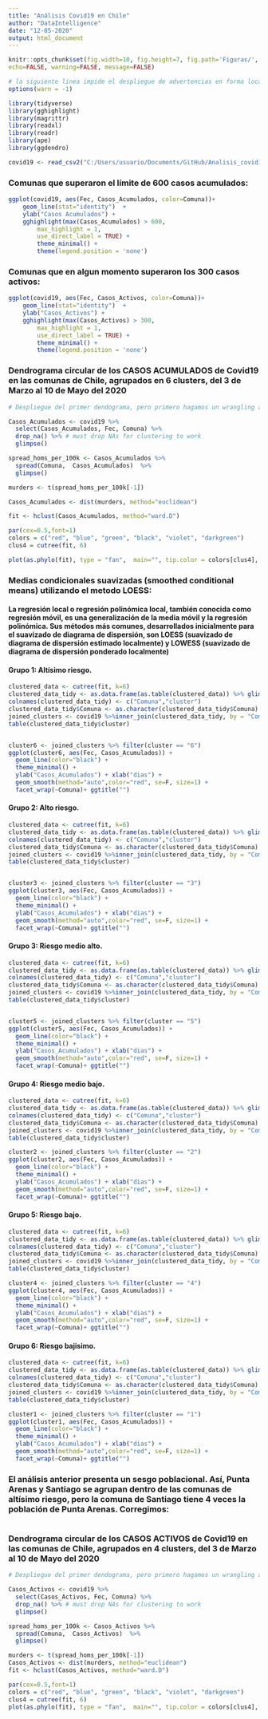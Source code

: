 ```yaml
---
title: "Análisis Covid19 en Chile"
author: "DataIntelligence"
date: "12-05-2020"
output: html_document
---
```


```r
knitr::opts_chunk$set(fig.width=10, fig.height=7, fig.path='Figuras/',
echo=FALSE, warning=FALSE, message=FALSE)
```

```r
# la siguiente linea impide el despliegue de advertencias en forma local:
options(warn = -1)

library(tidyverse)
library(gghighlight)
library(magrittr)
library(readxl)
library(readr)
library(ape)
library(ggdendro)

covid19 <- read_csv2("C:/Users/usuario/Documents/GitHub/Analisis_covid19_con_R/analisis_11_mayo/covid19.csv")

```

### Comunas que superaron el límite de 600 casos acumulados:

```r
ggplot(covid19, aes(Fec, Casos_Acumulados, color=Comuna))+
    geom_line(stat="identity")  +
    ylab("Casos Acumulados") +
    gghighlight(max(Casos_Acumulados) > 600,
        max_highlight = 1,
        use_direct_label = TRUE) +
        theme_minimal() +
        theme(legend.position = 'none')
```

### Comunas que en algun momento superaron los 300 casos activos:

```r
ggplot(covid19, aes(Fec, Casos_Activos, color=Comuna))+
    geom_line(stat="identity")  +
    ylab("Casos_Activos") +
    gghighlight(max(Casos_Activos) > 300,
        max_highlight = 1,
        use_direct_label = TRUE) +
        theme_minimal() +
        theme(legend.position = 'none')

```

### Dendrograma circular de los CASOS ACUMULADOS de Covid19 en las comunas de Chile, agrupados en 6 clusters,  del 3 de Marzo al 10 de Mayo del 2020

```r
# Despliegue del primer dendograma, pero primero hagamos un wrangling a los datos:

Casos_Acumulados <- covid19 %>%
  select(Casos_Acumulados, Fec, Comuna) %>%
  drop_na() %>% # must drop NAs for clustering to work
  glimpse()

spread_homs_per_100k <- Casos_Acumulados %>%
  spread(Comuna,  Casos_Acumulados)  %>%
  glimpse()

murders <- t(spread_homs_per_100k[-1])

Casos_Acumulados <- dist(murders, method="euclidean")  

fit <- hclust(Casos_Acumulados, method="ward.D")  

par(cex=0.5,font=1)
colors = c("red", "blue", "green", "black", "violet", "darkgreen")
clus4 = cutree(fit, 6)

plot(as.phylo(fit), type = "fan",  main="", tip.color = colors[clus4], label.offset = 350, cex = 0.6)

```

### Medias condicionales suavizadas (smoothed conditional means) utilizando el metodo LOESS:
#### La regresión local o regresión polinómica local, también conocida como regresión móvil, es una generalización de la media móvil y la regresión polinómica. Sus métodos más comunes, desarrollados inicialmente para el suavizado de diagrama de dispersión, son LOESS (suavizado de diagrama de dispersión estimado localmente) y LOWESS (suavizado de diagrama de dispersión ponderado localmente)

#### Grupo 1: Altísimo riesgo.

```r

clustered_data <- cutree(fit, k=6)
clustered_data_tidy <- as.data.frame(as.table(clustered_data)) %>% glimpse()
colnames(clustered_data_tidy) <- c("Comuna","cluster")
clustered_data_tidy$Comuna <- as.character(clustered_data_tidy$Comuna)
joined_clusters <- covid19 %>%inner_join(clustered_data_tidy, by = "Comuna") %>%glimpse()
table(clustered_data_tidy$cluster)


cluster6 <- joined_clusters %>% filter(cluster == "6") 
ggplot(cluster6, aes(Fec, Casos_Acumulados)) +
  geom_line(color="black") +
  theme_minimal() +
  ylab("Casos_Acumulados") + xlab("dias") +
  geom_smooth(method="auto",color="red", se=F, size=1) +
  facet_wrap(~Comuna)+ ggtitle("")
```

#### Grupo 2: Alto riesgo.

```r

clustered_data <- cutree(fit, k=6)
clustered_data_tidy <- as.data.frame(as.table(clustered_data)) %>% glimpse()
colnames(clustered_data_tidy) <- c("Comuna","cluster")
clustered_data_tidy$Comuna <- as.character(clustered_data_tidy$Comuna)
joined_clusters <- covid19 %>%inner_join(clustered_data_tidy, by = "Comuna") %>%glimpse()
table(clustered_data_tidy$cluster)


cluster3 <- joined_clusters %>% filter(cluster == "3") 
ggplot(cluster3, aes(Fec, Casos_Acumulados)) +
  geom_line(color="black") +
  theme_minimal() +
  ylab("Casos_Acumulados") + xlab("dias") +
  geom_smooth(method="auto",color="red", se=F, size=1) +
  facet_wrap(~Comuna)+ ggtitle("")
```

#### Grupo 3: Riesgo medio alto.

```r

clustered_data <- cutree(fit, k=6)
clustered_data_tidy <- as.data.frame(as.table(clustered_data)) %>% glimpse()
colnames(clustered_data_tidy) <- c("Comuna","cluster")
clustered_data_tidy$Comuna <- as.character(clustered_data_tidy$Comuna)
joined_clusters <- covid19 %>%inner_join(clustered_data_tidy, by = "Comuna") %>%glimpse()
table(clustered_data_tidy$cluster)


cluster5 <- joined_clusters %>% filter(cluster == "5") 
ggplot(cluster5, aes(Fec, Casos_Acumulados)) +
  geom_line(color="black") +
  theme_minimal() +
  ylab("Casos_Acumulados") + xlab("dias") +
  geom_smooth(method="auto",color="red", se=F, size=1) +
  facet_wrap(~Comuna)+ ggtitle("")
```

#### Grupo 4: Riesgo medio bajo.

```r

clustered_data <- cutree(fit, k=6)
clustered_data_tidy <- as.data.frame(as.table(clustered_data)) %>% glimpse()
colnames(clustered_data_tidy) <- c("Comuna","cluster")
clustered_data_tidy$Comuna <- as.character(clustered_data_tidy$Comuna)
joined_clusters <- covid19 %>%inner_join(clustered_data_tidy, by = "Comuna") %>%glimpse()
table(clustered_data_tidy$cluster)

cluster2 <- joined_clusters %>% filter(cluster == "2") 
ggplot(cluster2, aes(Fec, Casos_Acumulados)) +
  geom_line(color="black") +
  theme_minimal() +
  ylab("Casos_Acumulados") + xlab("dias") +
  geom_smooth(method="auto",color="red", se=F, size=1) +
  facet_wrap(~Comuna)+ ggtitle("")
```

#### Grupo 5: Riesgo bajo.

```r

clustered_data <- cutree(fit, k=6)
clustered_data_tidy <- as.data.frame(as.table(clustered_data)) %>% glimpse()
colnames(clustered_data_tidy) <- c("Comuna","cluster")
clustered_data_tidy$Comuna <- as.character(clustered_data_tidy$Comuna)
joined_clusters <- covid19 %>%inner_join(clustered_data_tidy, by = "Comuna") %>%glimpse()
table(clustered_data_tidy$cluster)

cluster4 <- joined_clusters %>% filter(cluster == "4") 
ggplot(cluster4, aes(Fec, Casos_Acumulados)) +
  geom_line(color="black") +
  theme_minimal() +
  ylab("Casos_Acumulados") + xlab("dias") +
  geom_smooth(method="auto",color="red", se=F, size=1) +
  facet_wrap(~Comuna)+ ggtitle("")
```

#### Grupo 6: Riesgo bajisimo.

```r
clustered_data <- cutree(fit, k=6)
clustered_data_tidy <- as.data.frame(as.table(clustered_data)) %>% glimpse()
colnames(clustered_data_tidy) <- c("Comuna","cluster")
clustered_data_tidy$Comuna <- as.character(clustered_data_tidy$Comuna)
joined_clusters <- covid19 %>%inner_join(clustered_data_tidy, by = "Comuna") %>%glimpse()
table(clustered_data_tidy$cluster)

cluster1 <- joined_clusters %>% filter(cluster == "1") 
ggplot(cluster1, aes(Fec, Casos_Acumulados)) +
  geom_line(color="black") +
  theme_minimal() +
  ylab("Casos_Acumulados") + xlab("dias") +
  geom_smooth(method="auto",color="red", se=F, size=1) +
  facet_wrap(~Comuna)+ ggtitle("")
```

### El análisis anterior presenta un sesgo poblacional. Así, Punta Arenas y Santiago se agrupan dentro de las comunas de altísimo riesgo, pero la comuna de Santiago tiene 4 veces la población de Punta Arenas. Corregimos:










```r

```















### Dendrograma circular de los CASOS ACTIVOS de Covid19 en las comunas de Chile, agrupados en 4 clusters,  del 3 de Marzo al 10 de Mayo del 2020

```r
# Despliegue del primer dendograma, pero primero hagamos un wrangling a los datos:

Casos_Activos <- covid19 %>%
  select(Casos_Activos, Fec, Comuna) %>%
  drop_na() %>% # must drop NAs for clustering to work
  glimpse()

spread_homs_per_100k <- Casos_Activos %>%
  spread(Comuna,  Casos_Activos)  %>%
  glimpse()

murders <- t(spread_homs_per_100k[-1])
Casos_Activos <- dist(murders, method="euclidean")  
fit <- hclust(Casos_Activos, method="ward.D")  

par(cex=0.5,font=1)
colors = c("red", "blue", "green", "black", "violet", "darkgreen")
clus4 = cutree(fit, 6)
plot(as.phylo(fit), type = "fan",  main="", tip.color = colors[clus4], label.offset = 350, cex = 0.6)

```




